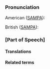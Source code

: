===Pronunciation===

American ([[SAMPA]]):

British ([[SAMPA]]):

===[Part of Speech]===





====Translations====


====Related terms====